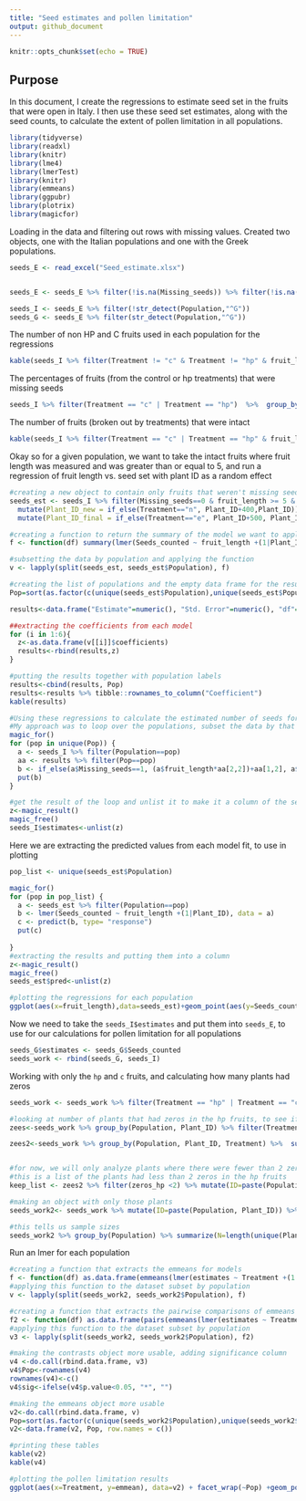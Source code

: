 ```yaml
---
title: "Seed estimates and pollen limitation"
output: github_document
---
```


```r
knitr::opts_chunk$set(echo = TRUE)
```

## Purpose

In this document, I create the regressions to estimate seed set in the fruits that were open in Italy. I then use these seed set estimates, along with the seed counts, to calculate the extent of pollen limitation in all populations.

```r
library(tidyverse)
library(readxl)
library(knitr)
library(lme4)
library(lmerTest)
library(knitr)
library(emmeans)
library(ggpubr)
library(plotrix)
library(magicfor)
```

Loading in the data and filtering out rows with missing values. Created two objects, one with the Italian populations and one with the Greek populations.
```r
seeds_E <- read_excel("Seed_estimate.xlsx")


seeds_E <- seeds_E %>% filter(!is.na(Missing_seeds)) %>% filter(!is.na(Treatment))

seeds_I <- seeds_E %>% filter(!str_detect(Population,"^G")) 
seeds_G <- seeds_E %>% filter(str_detect(Population,"^G")) 
```

The number of non HP and C fruits used in each population for the regressions

```r
kable(seeds_I %>% filter(Treatment != "c" & Treatment != "hp" & fruit_length >= 5) %>% group_by(Population, Treatment) %>% summarize(N=length(Missing_seeds)))


```


The percentages of fruits (from the control or hp treatments) that were missing seeds

```r
seeds_I %>% filter(Treatment == "c" | Treatment == "hp")  %>%  group_by(Population) %>% summarize(N_missing=sum(Missing_seeds), N_total=length(Missing_seeds)) %>% mutate(Per_missing=100*(N_missing/N_total))
```

The number of fruits (broken out by treatments) that were intact

```r
kable(seeds_I %>% filter(Treatment == "c" | Treatment == "hp" & fruit_length >= 5)  %>% group_by(Population, Treatment) %>% summarize(N_intact=length(Missing_seeds)-sum(Missing_seeds)))
```



Okay so for a given population, we want to take the intact fruits where fruit length was measured and was greater than or equal to 5, and run a regression of fruit length vs. seed set with plant ID as a random effect

```r
#creating a new object to contain only fruits that weren't missing seeds and that had a length greater than or equal to 5
seeds_est <- seeds_I %>% filter(Missing_seeds==0 & fruit_length >= 5 & Seeds_counted!="NA") %>% 
  mutate(Plant_ID_new = if_else(Treatment=="n", Plant_ID+400,Plant_ID)) %>% 
  mutate(Plant_ID_final = if_else(Treatment=="e", Plant_ID+500, Plant_ID_new))

#creating a function to return the summary of the model we want to apply to all the population subsets
f <- function(df) summary(lmer(Seeds_counted ~ fruit_length +(1|Plant_ID_final), data = df))

#subsetting the data by population and applying the function
v <- lapply(split(seeds_est, seeds_est$Population), f)

#creating the list of populations and the empty data frame for the results
Pop=sort(as.factor(c(unique(seeds_est$Population),unique(seeds_est$Population))))

results<-data.frame("Estimate"=numeric(), "Std. Error"=numeric(), "df"=numeric(), "t value"=numeric(), "Pr(>|t|)"=numeric())

##extracting the coefficients from each model
for (i in 1:6){
  z<-as.data.frame(v[[i]]$coefficients)
  results<-rbind(results,z)
}

#putting the results together with population labels
results<-cbind(results, Pop)
results<-results %>% tibble::rownames_to_column("Coefficient") 
kable(results)

#Using these regressions to calculate the estimated number of seeds for fruits that had missing seeds
#My approach was to loop over the populations, subset the data by that population, and then use the regression parameters for that population to create a column that contains either the counted seed number (if no seeds were missing), or the estimated seed number if seeds were missing
magic_for()
for (pop in unique(Pop)) {
  a <- seeds_I %>% filter(Population==pop) 
  aa <- results %>% filter(Pop==pop)
  b <- if_else(a$Missing_seeds==1, (a$fruit_length*aa[2,2])+aa[1,2], a$Seeds_counted)
  put(b)
}

#get the result of the loop and unlist it to make it a column of the seeds_I object
z<-magic_result()
magic_free()
seeds_I$estimates<-unlist(z)

```


Here we are extracting the predicted values from each model fit, to use in plotting

```r



pop_list <- unique(seeds_est$Population)

magic_for()
for (pop in pop_list) {
  a <- seeds_est %>% filter(Population==pop) 
  b <- lmer(Seeds_counted ~ fruit_length +(1|Plant_ID), data = a)
  c <- predict(b, type= "response")
  put(c)
  
}
#extracting the results and putting them into a column
z<-magic_result()
magic_free()
seeds_est$pred<-unlist(z)

#plotting the regressions for each population
ggplot(aes(x=fruit_length),data=seeds_est)+geom_point(aes(y=Seeds_counted)) + geom_smooth(aes(y=pred), method="lm")+facet_wrap(~Population)+theme_classic()+xlab("Fruit length (mm)")+ylab("Seed number")

```

Now we need to take the `seeds_I$estimates` and put them into `seeds_E`, to use for our calculations for pollen limitation for all populations

```r
seeds_G$estimates <- seeds_G$Seeds_counted
seeds_work <- rbind(seeds_G, seeds_I)
```

Working with only the `hp` and `c` fruits, and calculating how many plants had zeros
```r
seeds_work <- seeds_work %>% filter(Treatment == "hp" | Treatment == "c")

#looking at number of plants that had zeros in the hp fruits, to see if we really need to drop plants 
zees<-seeds_work %>% group_by(Population, Plant_ID) %>% filter(Treatment== "hp") %>% summarize(zeros=sum(estimates==0), nonzeroes=sum(estimates!=0))

zees2<-seeds_work %>% group_by(Population, Plant_ID, Treatment) %>%  summarize(zeros=sum(estimates==0), nonzeroes=sum(estimates!=0)) %>% pivot_wider(names_from=Treatment, values_from=c(zeros, nonzeroes))


#for now, we will only analyze plants where there were fewer than 2 zero-seed hand-pollinated fruits, following Sotiria's criteria
#this is a list of the plants had less than 2 zeros in the hp fruits
keep_list <- zees2 %>% filter(zeros_hp <2) %>% mutate(ID=paste(Population, Plant_ID))

#making an object with only those plants
seeds_work2<- seeds_work %>% mutate(ID=paste(Population, Plant_ID)) %>% filter(ID %in% keep_list$ID) %>% mutate(Treatment=factor(Treatment, levels=c("hp", "c")))

#this tells us sample sizes
seeds_work2 %>% group_by(Population) %>% summarize(N=length(unique(Plant_ID)))

```


Run an lmer for each population

```r
#creating a function that extracts the emmeans for models
f <- function(df) as.data.frame(emmeans(lmer(estimates ~ Treatment +(1|Plant_ID), data = df), "Treatment"))
#applying this function to the dataset subset by population
v <- lapply(split(seeds_work2, seeds_work2$Population), f)

#creating a function that extracts the pairwise comparisons of emmeans for models
f2 <- function(df) as.data.frame(pairs(emmeans(lmer(estimates ~ Treatment +(1|Plant_ID), data = df), "Treatment")))
#applying this function to the dataset subset by population
v3 <- lapply(split(seeds_work2, seeds_work2$Population), f2)

#making the contrasts object more usable, adding significance column
v4 <-do.call(rbind.data.frame, v3)
v4$Pop<-rownames(v4)
rownames(v4)<-c()
v4$sig<-ifelse(v4$p.value<0.05, "*", "")

#making the emmeans object more usable
v2<-do.call(rbind.data.frame, v)
Pop=sort(as.factor(c(unique(seeds_work2$Population),unique(seeds_work2$Population))))
v2<-data.frame(v2, Pop, row.names = c())

#printing these tables
kable(v2)
kable(v4)

#plotting the pollen limitation results
ggplot(aes(x=Treatment, y=emmean), data=v2) + facet_wrap(~Pop) +geom_point()+geom_errorbar(aes(ymin=emmean-SE, ymax=emmean+SE), width=0.2) +ylab("Seed set") + theme_classic()+geom_text(aes(x=1.5, y=20, label=sig),data=v4, size=6 )

```